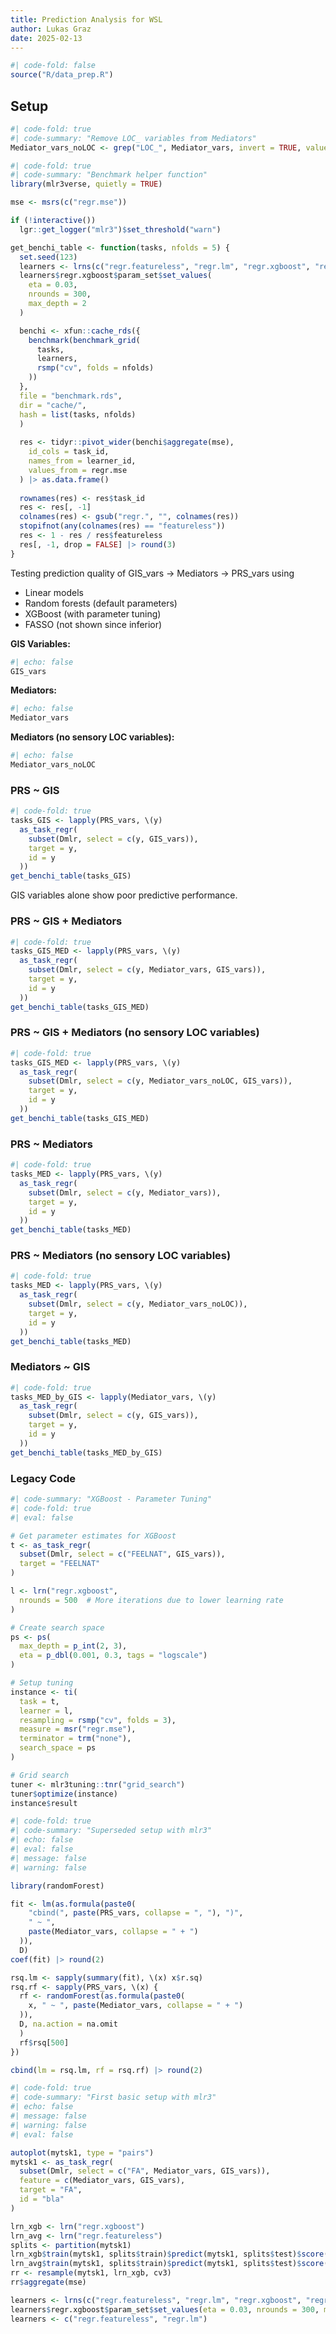 ```yaml
---
title: Prediction Analysis for WSL
author: Lukas Graz
date: 2025-02-13
---
```


```r
#| code-fold: false
source("R/data_prep.R")
```

## Setup
```r
#| code-fold: true
#| code-summary: "Remove LOC_ variables from Mediators"
Mediator_vars_noLOC <- grep("LOC_", Mediator_vars, invert = TRUE, value = TRUE)
```

```r
#| code-fold: true
#| code-summary: "Benchmark helper function"
library(mlr3verse, quietly = TRUE)

mse <- msrs(c("regr.mse"))

if (!interactive())
  lgr::get_logger("mlr3")$set_threshold("warn")

get_benchi_table <- function(tasks, nfolds = 5) {
  set.seed(123)
  learners <- lrns(c("regr.featureless", "regr.lm", "regr.xgboost", "regr.ranger"))
  learners$regr.xgboost$param_set$set_values(
    eta = 0.03, 
    nrounds = 300, 
    max_depth = 2
  )

  benchi <- xfun::cache_rds({
    benchmark(benchmark_grid(
      tasks, 
      learners, 
      rsmp("cv", folds = nfolds)
    ))
  }, 
  file = "benchmark.rds", 
  dir = "cache/",
  hash = list(tasks, nfolds)
  )
  
  res <- tidyr::pivot_wider(benchi$aggregate(mse), 
    id_cols = task_id,
    names_from = learner_id,
    values_from = regr.mse
  ) |> as.data.frame()
  
  rownames(res) <- res$task_id
  res <- res[, -1]
  colnames(res) <- gsub("regr.", "", colnames(res))
  stopifnot(any(colnames(res) == "featureless"))
  res <- 1 - res / res$featureless
  res[, -1, drop = FALSE] |> round(3)
}
```

Testing prediction quality of GIS_vars -> Mediators -> PRS_vars using 

- Linear models 
- Random forests (default parameters)
- XGBoost (with parameter tuning)
- FASSO (not shown since inferior)

**GIS Variables:**

```r
#| echo: false
GIS_vars
```

**Mediators:**

```r
#| echo: false
Mediator_vars
```

**Mediators  (no sensory LOC variables):**

```r
#| echo: false
Mediator_vars_noLOC
```

### PRS ~ GIS
```r
#| code-fold: true
tasks_GIS <- lapply(PRS_vars, \(y) 
  as_task_regr(
    subset(Dmlr, select = c(y, GIS_vars)),
    target = y,
    id = y
  ))
get_benchi_table(tasks_GIS) 
```
GIS variables alone show poor predictive performance.

### PRS ~ GIS + Mediators
```r
#| code-fold: true
tasks_GIS_MED <- lapply(PRS_vars, \(y) 
  as_task_regr(
    subset(Dmlr, select = c(y, Mediator_vars, GIS_vars)),
    target = y,
    id = y
  ))
get_benchi_table(tasks_GIS_MED) 
```


### PRS ~ GIS + Mediators  (no sensory LOC variables)
```r
#| code-fold: true
tasks_GIS_MED <- lapply(PRS_vars, \(y) 
  as_task_regr(
    subset(Dmlr, select = c(y, Mediator_vars_noLOC, GIS_vars)),
    target = y,
    id = y
  ))
get_benchi_table(tasks_GIS_MED) 
```

### PRS ~ Mediators
```r
#| code-fold: true
tasks_MED <- lapply(PRS_vars, \(y) 
  as_task_regr(
    subset(Dmlr, select = c(y, Mediator_vars)),
    target = y,
    id = y
  ))
get_benchi_table(tasks_MED) 
```

### PRS ~ Mediators (no sensory LOC variables)
```r
#| code-fold: true
tasks_MED <- lapply(PRS_vars, \(y) 
  as_task_regr(
    subset(Dmlr, select = c(y, Mediator_vars_noLOC)),
    target = y,
    id = y
  ))
get_benchi_table(tasks_MED) 
```


### Mediators ~ GIS
```r
#| code-fold: true
tasks_MED_by_GIS <- lapply(Mediator_vars, \(y) 
  as_task_regr(
    subset(Dmlr, select = c(y, GIS_vars)),
    target = y,
    id = y
  ))
get_benchi_table(tasks_MED_by_GIS)
```

### Legacy Code
```r
#| code-summary: "XGBoost - Parameter Tuning"
#| code-fold: true
#| eval: false

# Get parameter estimates for XGBoost
t <- as_task_regr(
  subset(Dmlr, select = c("FEELNAT", GIS_vars)),
  target = "FEELNAT"
)

l <- lrn("regr.xgboost",
  nrounds = 500  # More iterations due to lower learning rate
)

# Create search space
ps <- ps(
  max_depth = p_int(2, 3),
  eta = p_dbl(0.001, 0.3, tags = "logscale")
)

# Setup tuning
instance <- ti(
  task = t,
  learner = l,
  resampling = rsmp("cv", folds = 3),
  measure = msr("regr.mse"),
  terminator = trm("none"),
  search_space = ps
)

# Grid search
tuner <- mlr3tuning::tnr("grid_search")
tuner$optimize(instance)
instance$result
```

```r
#| code-fold: true
#| code-summary: "Superseded setup with mlr3"
#| echo: false
#| eval: false
#| message: false
#| warning: false

library(randomForest)

fit <- lm(as.formula(paste0(
    "cbind(", paste(PRS_vars, collapse = ", "), ")",
    " ~ ",
    paste(Mediator_vars, collapse = " + ")
  )), 
  D)
coef(fit) |> round(2)

rsq.lm <- sapply(summary(fit), \(x) x$r.sq)
rsq.rf <- sapply(PRS_vars, \(x) {
  rf <- randomForest(as.formula(paste0(
    x, " ~ ", paste(Mediator_vars, collapse = " + ")
  )), 
  D, na.action = na.omit
  ) 
  rf$rsq[500]
})

cbind(lm = rsq.lm, rf = rsq.rf) |> round(2)
```

```r
#| code-fold: true
#| code-summary: "First basic setup with mlr3"
#| echo: false
#| message: false
#| warning: false
#| eval: false

autoplot(mytsk1, type = "pairs")
mytsk1 <- as_task_regr(
  subset(Dmlr, select = c("FA", Mediator_vars, GIS_vars)),
  feature = c(Mediator_vars, GIS_vars),
  target = "FA",
  id = "bla"
)

lrn_xgb <- lrn("regr.xgboost")
lrn_avg <- lrn("regr.featureless")
splits <- partition(mytsk1)
lrn_xgb$train(mytsk1, splits$train)$predict(mytsk1, splits$test)$score(mse)
lrn_avg$train(mytsk1, splits$train)$predict(mytsk1, splits$test)$score(mse)
rr <- resample(mytsk1, lrn_xgb, cv3)
rr$aggregate(mse)

learners <- lrns(c("regr.featureless", "regr.lm", "regr.xgboost", "regr.ranger"))
learners$regr.xgboost$param_set$set_values(eta = 0.03, nrounds = 300, max_depth = 2)
learners <- c("regr.featureless", "regr.lm")
```

